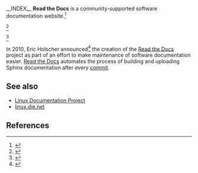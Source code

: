 __INDEX__
'''Read the Docs''' is a community-supported software documentation website.<ref>{{cite web |url=https://readthedocs.org/ |title=Home |publisher= Read the Docs |accessdate=February 8, 2017}}</ref>

<ref>{{cite web |url=https://opensource.com/business/16/8/introduction-read-docs |publisher=Opensource.com |title=Making documentation easy with Read the Docs |accessdate=February 8, 2017}}</ref>

<ref>{{cite web |url=http://www.infoworld.com/article/3144115/application-development/pypi-parser-eases-path-to-browsing-python-package-apis.html |date=November 25, 2016 |title=PyPI parser eases path to browsing Python package APIs |author=Serdar Yegulalp |publisher=InfoWorld |accessdate=February 8, 2017}}</ref>

In 2010, Eric Holscher announced<ref>{{cite web | url = http://ericholscher.com/blog/2010/aug/16/announcing-read-docs/ | title = Announcing Read The Docs | publisher = Eric Holscher| work = Python Software Foundation News | accessdate = 2015-02-15 }}</ref> the creation of the [[Read the Docs]] project as part of an effort to make maintenance of software documentation easier. [http://readthedocs.org Read the Docs] automates the process of building and uploading Sphinx documentation after every [[Commit (data management)|commit]].

==See also==

* [[Linux Documentation Project]]
* [[linux.die.net]]

==References==

{{Reflist|30em}}
